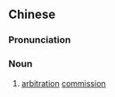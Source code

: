 {{also|仲裁委员会}}
==Chinese==
{{zh-forms|s=仲裁委员会|type=23}}

===Pronunciation===
{{zh-pron
|m=zhòngcái wěiyuánhuì
|cat=n
}}

===Noun===
{{zh-noun}}

# [[arbitration]] [[commission]]
#: {{zh-x|北{Běi}京 '''仲裁''' '''委員會'''|Beijing '''Arbitration Commission'''}}
